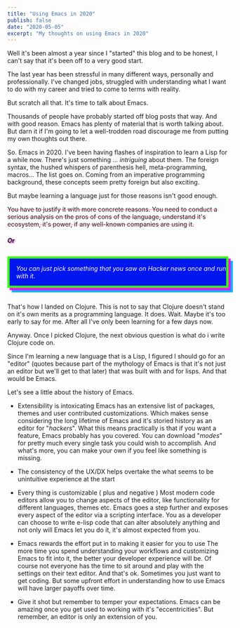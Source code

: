 ```yaml
---
title: "Using Emacs in 2020"
publish: false
date: "2020-05-05"
excerpt: "My thoughts on using Emacs in 2020"
---
```


<section class="blog-section">

Well it's been almost a year since I "started" this blog and to be honest, I can't say that it's been off to a very good start.

The last year has been stressful in many different ways, personally and professionally. I've changed jobs, struggled with understanding what I want to do with my career and tried to come to terms with reality.

But scratch all that. It's time to talk about Emacs.

Thousands of people have probably started off blog posts that way. And with good reason. Emacs has plenty of material that is worth talking about. But darn it if I'm going to let a well-trodden road discourage me from putting my own thoughts out there.

So. Emacs in 2020. I've been having flashes of inspiration to learn a Lisp for a while now. There's just something ... *intriguing* about them. The foreign syntax, the hushed whispers of parenthesis hell, meta-programming, macros... The list goes on. Coming from an imperative programming background, these concepts seem pretty foreign but also exciting.

But maybe learning a language just for those reasons isn't good enough. 

<p style="text-decoration: #ff124f80 line-through">You have to justify it with more concrete reasons. You need to conduct a serious analysis on the pros of cons of the language, understand it's ecosystem, it's power, if any well-known companies are using it.</p>

<div><h4 style="font-style: italic; text-shadow: 2px 2px 0px #fe75fe">Or</h4></div>

<div style="display:flex; flex-direction: row; justify-content: center;"><div style="background-color: #0016ee; padding-left: 15px; border: 5px solid #39ff14; box-shadow: 5px 5px #fe00fe, 10px 10px #00b3fe; margin-top: 10px; margin-bottom: 20px; max-width: 650px"><p style="color: white; font-style: italic">You can just pick something that you saw on Hacker news once and run with it.</p></div></div>

That's how I landed on Clojure. This is not to say that Clojure doesn't stand on it's own merits as a programming language. It does. Wait. Maybe it's too early to say for me. After all I've only been learning for a few days now.

Anyway. Once I picked Clojure, the next obvious question is what do i write Clojure code on.

Since I'm learning a new language that is a Lisp, I figured I should go for an "editor" (quotes because part of the mythology of Emacs is that it's not just an editor but we'll get to that later) that was built with and for lisps. And that would be Emacs.

Let's see a little about the history of Emacs.

* Extensibility is intoxicating
    Emacs has an extensive list of packages, themes and user contributed customizations. Which makes sense considering the long lifetime of Emacs and it's storied history as an editor for "*hackers*". What this means practically is that if you want a feature, Emacs probably has you covered. You can download "*modes*" for pretty much every single task you could wish to accomplish. And what's more, you can make your own if you feel like something is missing.
    
* The consistency of the UX/DX helps overtake the what seems to be unintuitive experience at the start
  
* Every thing is customizable ( plus and negative )
    Most modern code editors allow you to change aspects of the editor, like functionality for different languages, themes etc. Emacs goes a step further and exposes every aspect of the editor via a scripting interface. You as a developer can choose to write e-lisp code that can alter absolutely anything and not only will Emacs let you do it, it's almost expected from you.
    
* Emacs rewards the effort put in to making it easier for you to use
    The more time you spend understanding your workflows and customizing Emacs to fit into it, the better your developer experience will be. Of course not everyone has the time to sit around and play with the settings on their text editor. And that's ok. Sometimes you just want to get coding. But some upfront effort in understanding how to use Emacs will have larger payoffs over time.
    
* Give it shot but remember to temper your expectations.
    Emacs can be amazing once you get used to working with it's "eccentricities". But remember, an editor is only an extension of you.


</section>
